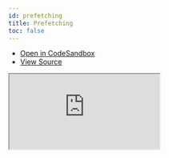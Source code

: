 ```yaml
---
id: prefetching
title: Prefetching
toc: false
---
```


- [Open in CodeSandbox](https://codesandbox.io/s/github/tannerlinsley/react-query/tree/v3/examples/prefetching)
- [View Source](https://github.com/tannerlinsley/react-query/tree/v3/examples/prefetching)

<iframe
  src="https://codesandbox.io/embed/github/tannerlinsley/react-query/tree/v3/examples/prefetching?autoresize=1&fontsize=14&theme=dark"
  title="tannerlinsley/react-query: prefetching"
  sandbox="allow-forms allow-modals allow-popups allow-presentation allow-same-origin allow-scripts"
  style={{
    width: '100%',
    height: '80vh',
    border: '0',
    borderRadius: 8,
    overflow: 'hidden',
    position: 'static',
    zIndex: 0,
  }}
></iframe>
